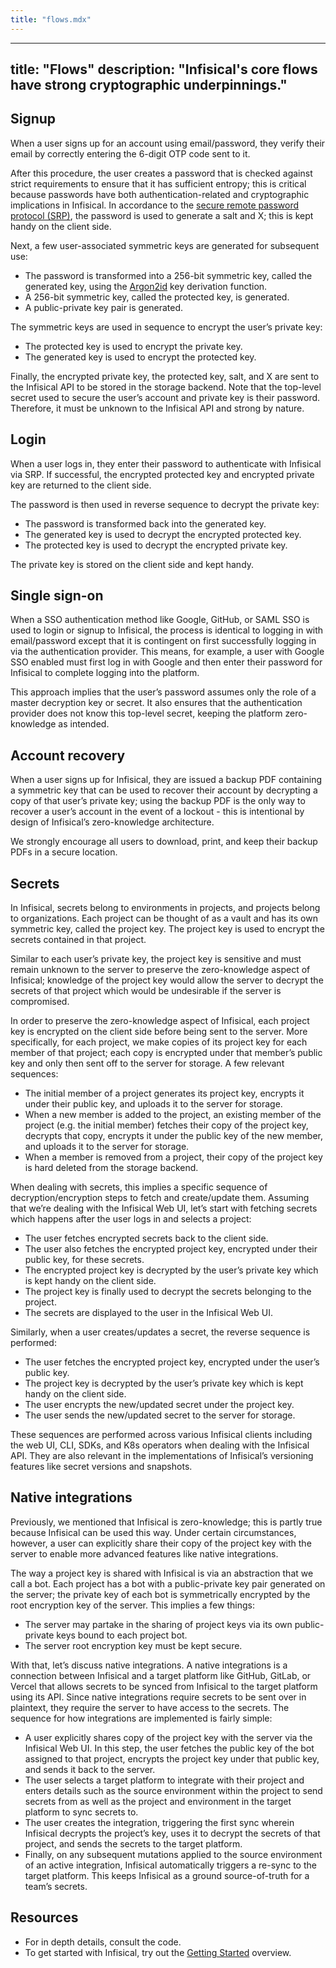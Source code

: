 ```yaml
---
title: "flows.mdx"
---
```


---
title: "Flows"
description: "Infisical's core flows have strong cryptographic underpinnings."
---

## Signup

When a user signs up for an account using email/password, they verify their email by correctly entering the 6-digit OTP code sent to it.

After this procedure, the user creates a password that is checked against strict requirements to ensure that it has sufficient entropy; this is critical because passwords have both authentication-related and cryptographic implications in Infisical. In accordance to the [secure remote password protocol (SRP)](https://en.wikipedia.org/wiki/Secure_Remote_Password_protocol), the password is used to generate a salt and X; this is kept handy on the client side.

Next, a few user-associated symmetric keys are generated for subsequent use:

- The password is transformed into a 256-bit symmetric key, called the generated key, using the [Argon2id](https://en.wikipedia.org/wiki/Argon2) key derivation function. 
- A 256-bit symmetric key, called the protected key, is generated.
- A public-private key pair is generated. 

The symmetric keys are used in sequence to encrypt the user’s private key:

- The protected key is used to encrypt the private key.
- The generated key is used to encrypt the protected key. 

Finally, the encrypted private key, the protected key, salt, and X are sent to the Infisical API to be stored in the storage backend. Note that the top-level secret used to secure the user’s account and private key is their password. Therefore, it must be unknown to the Infisical API and strong by nature.

## Login

When a user logs in, they enter their password to authenticate with Infisical via SRP. If successful, the encrypted protected key and encrypted private key are returned to the client side.

The password is then used in reverse sequence to decrypt the private key:

- The password is transformed back into the generated key.
- The generated key is used to decrypt the encrypted protected key.
- The protected key is used to decrypt the encrypted private key.

The private key is stored on the client side and kept handy.

## Single sign-on

When a SSO authentication method like Google, GitHub, or SAML SSO is used to login or signup to Infisical, the process is identical to logging in with email/password except that it is contingent on first successfully logging in via the authentication provider. This means, for example, a user with Google SSO enabled must first log in with Google and then enter their password for Infisical to complete logging into the platform.

This approach implies that the user’s password assumes only the role of a master decryption key or secret. It also ensures that the authentication provider does not know this top-level secret, keeping the platform zero-knowledge as intended.

## Account recovery

When a user signs up for Infisical, they are issued a backup PDF containing a symmetric key that can be used to recover their account by decrypting a copy of that user’s private key; using the backup PDF is the only way to recover a user’s account in the event of a lockout - this is intentional by design of Infisical’s zero-knowledge architecture.

We strongly encourage all users to download, print, and keep their backup PDFs in a secure location.

## Secrets

In Infisical, secrets belong to environments in projects, and projects belong to organizations. Each project can be thought of as a vault and has its own symmetric key, called the project key. The project key is used to encrypt the secrets contained in that project. 

Similar to each user’s private key, the project key is sensitive and must remain unknown to the server to preserve the zero-knowledge aspect of Infisical; knowledge of the project key would allow the server to decrypt the secrets of that project which would be undesirable if the server is compromised.

In order to preserve the zero-knowledge aspect of Infisical, each project key is encrypted on the client side before being sent to the server. More specifically, for each project, we make copies of its project key for each member of that project; each copy is encrypted under that member’s public key and only then sent off to the server for storage. A few relevant sequences:

- The initial member of a project generates its project key, encrypts it under their public key, and uploads it to the server for storage.
- When a new member is added to the project, an existing member of the project (e.g. the initial member) fetches their copy of the project key, decrypts that copy, encrypts it under the public key of the new member, and uploads it to the server for storage.
- When a member is removed from a project, their copy of the project key is hard deleted from the storage backend.

When dealing with secrets, this implies a specific sequence of decryption/encryption steps to fetch and create/update them. Assuming that we’re dealing with the Infisical Web UI, let’s start with fetching secrets which happens after the user logs in and selects a project:

- The user fetches encrypted secrets back to the client side.
- The user also fetches the encrypted project key, encrypted under their public key, for these secrets.
- The encrypted project key is decrypted by the user’s private key which is kept handy on the client side.
- The project key is finally used to decrypt the secrets belonging to the project.
- The secrets are displayed to the user in the Infisical Web UI.

Similarly, when a user creates/updates a secret, the reverse sequence is performed:

- The user fetches the encrypted project key, encrypted under the user’s public key.
- The project key is decrypted by the user’s private key which is kept handy on the client side.
- The user encrypts the new/updated secret under the project key.
- The user sends the new/updated secret to the server for storage.

These sequences are performed across various Infisical clients including the web UI, CLI, SDKs, and K8s operators when dealing with the Infisical API. They are also relevant in the implementations of Infisical’s versioning features like secret versions and snapshots.

## Native integrations

Previously, we mentioned that Infisical is zero-knowledge; this is partly true because Infisical can be used this way. Under certain circumstances, however, a user can explicitly share their copy of the project key with the server to enable more advanced features like native integrations.

The way a project key is shared with Infisical is via an abstraction that we call a bot. Each project has a bot with a public-private key pair generated on the server; the private key of each bot is symmetrically encrypted by the root encryption key of the server. This implies a few things:

- The server may partake in the sharing of project keys via its own public-private keys bound to each project bot.
- The server root encryption key must be kept secure.

With that, let’s discuss native integrations. A native integrations is a connection between Infisical and a target platform like GitHub, GitLab, or Vercel that allows secrets to be synced from Infisical to the target platform using its API. Since native integrations require secrets to be sent over in plaintext, they require the server to have access to the secrets. The sequence for how integrations are implemented is fairly simple:

- A user explicitly shares copy of the project key with the server via the Infisical Web UI. In this step, the user fetches the public key of the bot assigned to that project, encrypts the project key under that public key, and sends it back to the server.
- The user selects a target platform to integrate with their project and enters details such as the source environment within the project to send secrets from as well as the project and environment in the target platform to sync secrets to.
- The user creates the integration, triggering the first sync wherein Infisical decrypts the project’s key, uses it to decrypt the secrets of that project, and sends the secrets to the target platform.
- Finally, on any subsequent mutations applied to the source environment of an active integration, Infisical automatically triggers a re-sync to the target platform. This keeps Infisical as a ground source-of-truth for a team’s secrets.

## Resources

- For in depth details, consult the code.
- To get started with Infisical, try out the [Getting Started](https://infisical.com/docs/documentation/getting-started/introduction) overview.